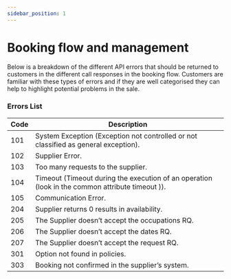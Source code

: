 ```yaml
---
sidebar_position: 1
---
```


# Booking flow and management

Below is a breakdown of the different API errors that should be returned to customers in the different call responses in the booking flow. Customers are familiar with these types of errors and if they are well categorised they can help to highlight potential problems in the sale.

### Errors List


| Code   | Description                                                                                                                                                          |
| -----  |----------------------------------------------------------------------------------------------------------------------------------------------------------------------|
| 101  | System Exception (Exception not controlled or not classified as general exception).         |
| 102  | Supplier Error.                                                                                                                                |
| 103  | Too many requests to the supplier.                                                                                                             |
| 104  | Timeout (Timeout during the execution of an operation (look in the common attribute timeout )).                                            |
| 105  | Communication Error.                                                                                                                           |
| 204  | Supplier returns 0 results in availability.                                                                                                    |
| 205  | The Supplier doesn’t accept the occupations RQ.                                                                                               |
| 206  | The Supplier doesn’t accept the dates RQ.                                                                                                      |
| 207  | The Supplier doesn’t accept the request RQ.                                                                                                    |
| 301  | Option not found in policies.                                                                                                                  |
| 303  | Booking not confirmed in the supplier’s system.                                                                                                |

